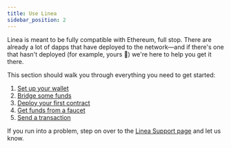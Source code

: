 ```yaml
---
title: Use Linea
sidebar_position: 2
---
```


Linea is meant to be fully compatible with Ethereum, full stop. There are already a lot of dapps that have deployed to the network—and if there's one that hasn't deployed (for example, yours 👀) we're here to help you get it there.

This section should walk you through everything you need to get started:

1. [Set up your wallet](./set-up-your-wallet.md)
2. [Bridge some funds](./bridge-funds.md)
3. [Deploy your first contract](./../developers/quickstart/)
4. [Get funds from a faucet](./fund.md)
5. [Send a transaction](./transfer-funds.md)

If you run into a problem, step on over to the [Linea Support page](https://support.linea.build/hc/en-us) and let us know.
